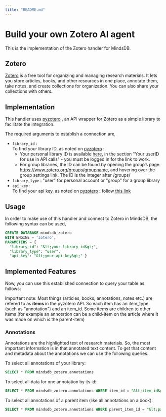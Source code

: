 ```yaml
---
title: "README.md"
---
```


# Build your own Zotero AI agent

This is the implementation of the Zotero handler for MindsDB.

## Zotero
[Zotero](https://www.zotero.org/) is a free tool for organizing and managing research materials. It lets you store articles, books, and other resources in one place, annotate them, take notes, and create collections for organization. You can also share your collections with others.

## Implementation
This handler uses [pyzotero](https://pyzotero.readthedocs.io/en/latest/) , an API wrapper for Zotero as a simple library to facilitate the integration.

The required arguments to establish a connection are,
- `library_id` :   
To find your library ID, as noted on [pyzotero](https://pyzotero.readthedocs.io/en/latest/) :  
  - Your personal library ID is available [here](https://www.zotero.org/settings/keys), in the section "Your userID for use in API calls" - you must be logged in for the link to work.   
  - For group libraries, the ID can be found by opening the group’s page: https://www.zotero.org/groups/groupname, and hovering over the group settings link. The ID is the integer after /groups/
- `library_type` : "user" for personal account or "group" for a group library
- `api_key` :    
To find your api key, as noted on [pyzotero](https://pyzotero.readthedocs.io/en/latest/) :  follow [this link](https://www.zotero.org/settings/keys/new)

## Usage
In order to make use of this handler and connect to Zotero in MindsDB, the following syntax can be used,

```sql
CREATE DATABASE mindsdb_zotero
WITH ENGINE = 'zotero',
PARAMETERS = {
  "library_id": "&lt;your-library-id&gt;",
  "library_type": "user",
  "api_key": "&lt;your-api-key&gt;" }
```
 
## Implemented Features

Now, you can use this established connection to query your table as follows:

Important note: Most things (articles, books, annotations, notes etc.) are refered to as **items** in the pyzotero API. So each item has an item_type (such as "annotation") and an item_id. Some items are children to other items (for example an annotation can be a child-item on the article where it was made on which is the parent-item)

### Annotations
Annotations are the highlighted text of research materials. So, the most important information is in that annotated text content. To get that content and metadata about the annotations we can use the following queries.

To select all annotations of your library:

```sql
SELECT * FROM mindsdb_zotero.annotations
```

To select all data for one annotation by its id:
```sql
SELECT * FROM mindsdb_zotero.annotations WHERE item_id = "&lt;item_id&gt;"
```

To select all annotations of a parent item (like all annotations on a book):
```sql
SELECT * FROM mindsdb_zotero.annotations WHERE parent_item_id = "&lt;parent_item_id&gt;"
```


